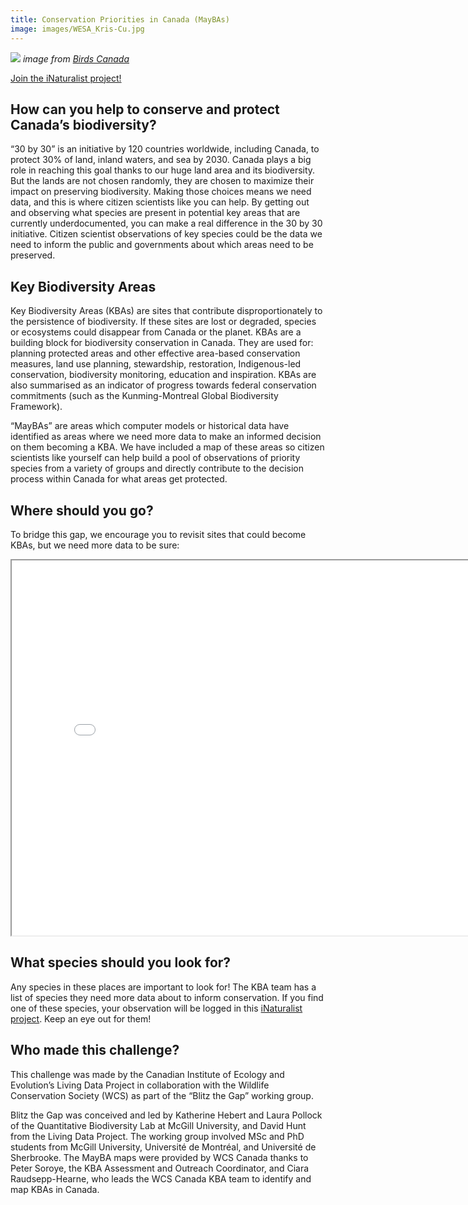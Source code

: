 ```yaml
---
title: Conservation Priorities in Canada (MayBAs)
image: images/WESA_Kris-Cu.jpg
---
```


![](images/KBA-photos-by-Amanda-Bichel.jpg)
_image from [Birds Canada](https://www.birdscanada.org/official-launch-of-key-biodiversity-areas-in-canada)_

[Join the iNaturalist project!](https://inaturalist.ca/projects/maybas-conservation-priorities-in-canada){.btn .btn-primary .btn role="button"}

## How can you help to conserve and protect Canada’s biodiversity?

“30 by 30” is an initiative by 120 countries worldwide, including Canada, to protect 30% of land, inland waters, and sea by 2030. Canada plays a big role in reaching this goal thanks to our huge land area and its biodiversity. But the lands are not chosen randomly, they are chosen to maximize their impact on preserving biodiversity. Making those choices means we need data, and this is where citizen scientists like you can help. By getting out and observing what species are present in potential key areas that are currently underdocumented, you can make a real difference in the 30 by 30 initiative. Citizen scientist observations of key species could be the data we need to inform the public and governments about which areas need to be preserved.

## Key Biodiversity Areas

Key Biodiversity Areas (KBAs) are sites that contribute disproportionately to the persistence of biodiversity. If these sites are lost or degraded, species or ecosystems could disappear from Canada or the planet. KBAs are a building block for biodiversity conservation in Canada. They are used for: planning protected areas and other effective area-based conservation measures, land use planning, stewardship, restoration, Indigenous-led conservation, biodiversity monitoring, education and inspiration. KBAs are also summarised as an indicator of progress towards federal conservation commitments (such as the Kunming-Montreal Global Biodiversity Framework).

“MayBAs” are areas which computer models or historical data have identified as areas where we need more data to make an informed decision on them becoming a KBA. We have included a map of these areas so citizen scientists like yourself can help build a pool of observations of priority species from a variety of groups and directly contribute to the decision process within Canada for what areas get protected. 

## Where should you go?

To bridge this gap, we encourage you to revisit sites that could become KBAs, but we need more data to be sure:

```{=html}
<iframe width="800" height="600" src="maps/challenge_mayBA_map.html" title="MayBAs in Canada"></iframe>
```

## What species should you look for?

Any species in these places are important to look for! The KBA team has a list of species they need more data about to inform conservation. If you find one of these species, your observation will be logged in this [iNaturalist project](https://inaturalist.ca/projects/maybas-conservation-priorities-in-canada). Keep an eye out for them!

## Who made this challenge?

This challenge was made by the Canadian Institute of Ecology and Evolution’s Living Data Project in collaboration with the Wildlife Conservation Society (WCS) as part of the “Blitz the Gap” working group.

Blitz the Gap was conceived and led by Katherine Hebert and Laura Pollock of the Quantitative Biodiversity Lab at McGill University, and David Hunt from the Living Data Project. The working group involved MSc and PhD students from McGill University, Université de Montréal, and Université de Sherbrooke. The MayBA maps were provided by WCS Canada thanks to Peter Soroye, the KBA Assessment and Outreach Coordinator, and Ciara Raudsepp-Hearne, who leads the WCS Canada KBA team to identify and map KBAs in Canada. 